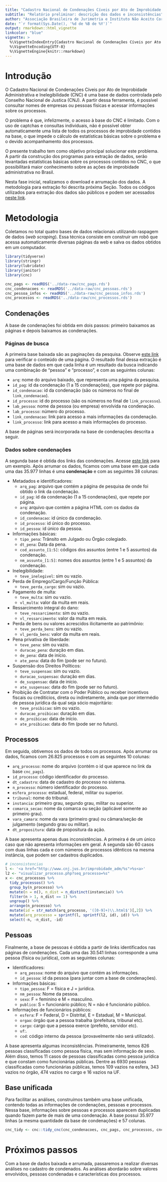 ```yaml
---
title: "Cadastro Nacional de Condenações Cíveis por Ato de Improbidade Administrativa e Inelegibilidade"
subtitle: "Relatório preliminar: descrição dos dados e inconsistências"
author: "Associação Brasileira de Jurimetria e Instituto Não Aceito Corrupção"
date: "`r format(Sys.Date(), '%d de %B de %Y')`"
output: rmarkdown::html_vignette
linkcolor: "blue"
vignette: >
  %\VignetteIndexEntry{Cadastro Nacional de Condenações Cíveis por Ato de Improbidade Administrativa e Inelegibilidade}
  %\VignetteEncoding{UTF-8}
  %\VignetteEngine{knitr::rmarkdown}
---
```


# Introdução

O Cadastro Nacional de Condenações Cíveis por Ato de Improbidade Administrativa e Inelegibilidade (CNC) é uma base de dados controlada pelo Conselho Nacional de Justica (CNJ). A partir dessa ferramenta, é possível consultar nomes de empresas ou pessoas físicas e acessar informações sobre os processos.

O problema é que, infelizmente, o acesso à base do CNC é limitado. Com o uso de captchas e consultas individuais, não é possível obter automaticamente uma lista de todos os processos de improbidade contidos na base, o que impede o cálculo de estatísticas básicas sobre o problema e o devido acompanhamento dos processos.

O presente trabalho tem como objetivo principal solucionar este problema. A partir da construção dos programas para extração de dados, serão levantadas estatísticas básicas sobre os processos contidos no CNC, o que possibilitará maior conhecimento sobre as ações de improbidade administrativa no Brasil.

Nesta fase inicial, realizamos o download e arrumação dos dados. A metodologia para extração foi descrita próxima Seção. Todos os códigos utilizados para extração dos dados são públicos e podem ser acessados [neste link](https://github.com/abjur/cnc).

# Metodologia {#metodologia}

Coletamos no total quatro bases de dados relacionais utilizando raspagem de dados (*web scraping*). Essa técnica consiste em construir um robô que acessa automaticamente diversas páginas da web e salva os dados obtidos em um computador.

```r
library(tidyverse)
library(stringr)
library(lubridate)
library(janitor)
library(cnc)

cnc_pags <- readRDS('../data-raw/cnc_pags.rds')
cnc_condenacoes <- readRDS('../data-raw/cnc_pessoas.rds')
cnc_pessoa_infos <- readRDS('../data-raw/cnc_pessoa_infos.rds')
cnc_processos <- readRDS('../data-raw/cnc_processos.rds')
```

## Condenações

A base de condenações foi obtida em dois passos: primeiro baixamos as páginas e depois baixamos as condenações.

### Páginas de busca

A primeira base baixada são as paginações da pesquisa. Observe [este link](http://www.cnj.jus.br/improbidade_adm/consultar_requerido.php?validar=form&rs=pesquisarRequeridoGetTabela&rst=&rsrnd=0&rsargs[]=&rsargs[]=&rsargs[]=&rsargs[]=&rsargs[]=&rsargs[]=&rsargs[]=I&rsargs[]=0&rsargs[]=POSICAO_INICIAL_PAGINACAO_PHP1&rsargs[]=QUANTIDADE_REGISTROS_PAGINACAO15) para verificar o conteúdo de uma página. O resultado final dessa extração é uma base de dados em que cada linha é um resultado da busca indicando uma combinação de "pessoa" e "processo", e com as seguintes colunas:

- `arq`: nome do arquivo baixado, que representa uma página da pesquisa.
- `id_pag`: id da condenação (1 a 15 condenações), que repete por página.
- `id_condenacao`: id da condenação (são os números no final de `link_condenacao`).
- `id_processo`: id do processo (são os números no final de `link_processo`).
- `lab_pessoa`: nome da pessoa (ou empresa) envolvida na condenação.
- `lab_processo`: número do processo.
- `link_condenacao`: link para acesso a mais informações da condenação.
- `link_processo`: link para acesso a mais informações do processo.

A base de páginas será incorporada na base de condenações descrita a seguir.

### Dados sobre condenações

A segunda base é obtida dos links das condenações. Acesse [este link](http://www.cnj.jus.br/improbidade_adm/visualizar_condenacao.php?seq_condenacao=10008) para um exemplo. Após arrumar os dados, ficamos com uma base em que cada uma das 35.977 linhas é uma **condenação** e com as seguintes 38 colunas:

- Metadados e identificadores:
    - `arq_pag`: arquivo que contém a página de pesquisa de onde foi obtido o link da condenação.
    - `id_pag`: id da condenação (1 a 15 condenações), que repete por página.
    - `arq`: arquivo que contém a página HTML com os dados da condenação.
    - `id_condenacao`: id único da condenação.
    - `id_processo`: id único do processo.
    - `id_pessoa`: id único da pessoa.
- Informações básicas:
    - `tipo_pena`: Trânsito em Julgado ou Órgão colegiado.
    - `dt_pena`: Data da pena.
    - `cod_assunto_[1:5]`: códigos dos assuntos (entre 1 e 5 assuntos) da condenação.
    - `nm_assunto_[1:5]`: nomes dos assuntos (entre 1 e 5 assuntos) da condenação.
- Inelegibilidade:
    - `teve_inelegivel`: sim ou vazio.
- Perda de Emprego/Cargo/Função Pública:
    - `teve_perda_cargo`: sim ou vazio.
- Pagamento de multa:
    - `teve_multa`: sim ou vazio.
    - `vl_multa`: valor da multa em reais.
- Ressarcimento integral do dano:
    - `teve_ressarcimento`: sim ou vazio.
    - `vl_ressarcimento`: valor da multa em reais.
- Perda de bens ou valores acrescidos ilicitamente ao patrimônio:
    - `teve_perda_bens`: sim ou vazio.
    - `vl_perda_bens`: valor da multa em reais.
- Pena privativa de liberdade:
    - `teve_pena`: sim ou vazio.
    - `duracao_pena`: duração em dias.
    - `de_pena`: data de início.
    - `ate_pena`: data do fim (pode ser no futuro).
- Suspensão dos Direitos Políticos:
    - `teve_suspensao`: sim ou vazio.
    - `duracao_suspensao`: duração em dias.
    - `de_suspensao`: data de início.
    - `ate_suspensao`: data do fim (pode ser no futuro).
- Proibição de Contratar com o Poder Público ou receber incentivos fiscais ou creditícios, direta ou indiretamente, ainda que por intermédio de pessoa jurídica da qual seja sócio majoritário:
    - `teve_proibicao`: sim ou vazio.
    - `duracao_proibicao`: duração em dias.
    - `de_proibicao`: data de início.
    - `ate_proibicao`: data do fim (pode ser no futuro).

<!-- #### Inconsistências -->

<!-- Essa base de dados possui algumas inconsistências. A principal delas é que temos 126  condenações (com id's distintos) que mostram mesmo nome e mesmo número de processo. Intuitivamente, uma pessoa pode estar envolvida em muitos processos e um processo pode envolver muitas pessoas, mas não deveríamos ter repetições de pessoas e processos. Provavelmente o que ocorreu foi o cadastro duplicado da condenação nesses casos. Os casos inconsistentes foram apresentados abaixo. Clique no link para verificar. -->

<!-- ```{r echo=FALSE} -->
<!-- cnc_pags %>%  -->
<!--   tidy_pags() %>%  -->
<!--   get_dupes(lab_pessoa, lab_processo) %>%  -->
<!--   select(-dupe_count, -arq, -starts_with('id')) %>%  -->
<!--   mutate_at(vars(starts_with('link')),  -->
<!--             funs(sprintf(l, ., str_extract(., '[0-9]+$')))) %>%  -->
<!--   DT::datatable(escape = FALSE) -->
<!-- ``` -->

## Processos

Em seguida, obtivemos os dados de todos os processos. Após arrumar os dados, ficamos com 26.825 processos e com as seguintes 10 colunas:

- `arq_processo`: nome do arquivo (contém o id que aparece no link da base `cnc_pags`).
- `id_processo`: código identificador do processo.
- `dt_cadastro`: data de cadastro do processo no sistema.
- `n_processo`: número identificador do processo.
- `esfera_processo`: estadual, federal, militar ou superior.
- `tribunal`: nome do tribunal.
- `instancia`: primeiro grau, segundo grau, militar ou superior.
- `comarca_secao`: nome da comarca ou seção (aplicável somente ao primeiro grau).
- `vara_camara`: nome da vara (primeiro grau) ou câmara/seção de julgamento (segundo grau ou militar).
- `dt_propositura`: data de propositura da ação.

A base apresenta apenas duas inconsistências. A primeira é de um único caso que não apresenta informações em geral. A segunda são 60 casos com duas linhas cada e com números de processos idênticos na mesma instância, que podem ser cadastros duplicados.

```r
# inconsistencias
l <- '<a href="http://www.cnj.jus.br/improbidade_adm/%s">%s<a>'
l2 <- "visualizar_processo.php?seq_processo=%s"
x <- cnc_processos %>% 
  tidy_processos() %>% 
  group_by(n_processo) %>% 
  mutate(n = n(), n_dist = n_distinct(instancia)) %>% 
  filter(n > 1, n_dist == 1) %>% 
  ungroup() %>% 
  arrange(n_processo) %>% 
  mutate(id = str_match(arq_processo, '([0-9]+)\\.html$')[,2]) %>% 
  mutate(arq_processo = sprintf(l, sprintf(l2, id), id)) %>% 
  select(-n, -n_dist, -id)
```

## Pessoas

Finalmente, a base de pessoas é obtida a partir de links identificados nas páginas de condenações. Cada uma das 30.541 linhas corresponde a uma pessoa (física ou jurídica), com as seguintes colunas:

- Identificadores:
    - `arq_pessoa`: nome do arquivo que contém as informações.
    - `id_pessoa`: id da pessoa (para juntar com a base de condenações).
- Informações básicas:
    - `tipo_pessoa`: F = física e J = jurídica.
    - `nm_pessoa`: Nome da pessoa.
    - `sexo`: F = feminino e M = masculino.
    - `publico`: S = funcionário público; N = não é funcionário público.
- Informações de funcionários públicos:
    - `esfera`: F = Federal, D = Distrital, E = Estadual, M = Municipal.
    - `orgao`: órgão que a pessoa trabalha (prefeitura, tribunal etc).
    - `cargo`: cargo que a pessoa exerce (prefeito, servidor etc).
    - `uf`:.
    - `cod`: código interno da pessoa (provavelmente não será utilizado).

A base apresenta algumas inconsistências. Primeiramente, temos 826 pessoas classificadas como pessoa física, mas sem informação de sexo. Além disso, temos 11 casos de pessoas classificadas como pessoa jurídica e que constam como funcionárias públicas. Dentre as 6930 pessoas classificadas como funcionárias públicas, temos 109 vazios na esfera, 343 vazios no órgão, 474 vazios no cargo e 16 vazios na UF.

## Base unificada

Para facilitar as análises, construímos também uma base unificada, contendo todas as informações de condenações, pessoas e processos. Nessa base, informações sobre pessoas e processos aparecem duplicadas quando fazem parte de mais de uma condenação. A base possui 35.977 linhas (a mesma quantidade da base de condenações) e 57 colunas.

```r
cnc_tidy <- cnc::tidy_cnc(cnc_condenacoes, cnc_pags, cnc_processos, cnc_pessoa_infos)
```

# Próximos passos

Com a base de dados baixada e arrumada, passaremos a realizar diversas análises no cadastro de condenados. As análises abordarão sobre valores envolvidos, pessoas condenadas e características dos processos.
